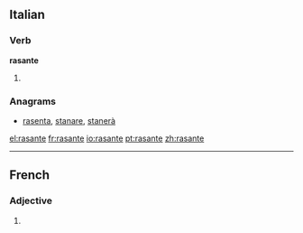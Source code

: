 ==Italian==

===Verb===
'''rasante'''

# {{present participle of|rasare|lang=it}}

===Anagrams===
* [[rasenta#Italian|rasenta]], [[stanare#Italian|stanare]], [[stanerà#Italian|stanerà]]

[[el:rasante]]
[[fr:rasante]]
[[io:rasante]]
[[pt:rasante]]
[[zh:rasante]]

----
==French==

===Adjective===
{{fr-adj-form}} {{f}}

# {{form of|feminine|[[rasant]]|lang=fr}}
{{rfc-auto}}